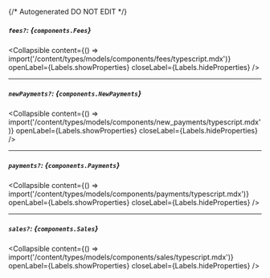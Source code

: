 {/* Autogenerated DO NOT EDIT  */}

##### `fees?`: *{`components.Fees`}*

<Collapsible content={() => import('/content/types/models/components/fees/typescript.mdx')} openLabel={Labels.showProperties} closeLabel={Labels.hideProperties} />


---
##### `newPayments?`: *{`components.NewPayments`}*

<Collapsible content={() => import('/content/types/models/components/new_payments/typescript.mdx')} openLabel={Labels.showProperties} closeLabel={Labels.hideProperties} />


---
##### `payments?`: *{`components.Payments`}*

<Collapsible content={() => import('/content/types/models/components/payments/typescript.mdx')} openLabel={Labels.showProperties} closeLabel={Labels.hideProperties} />


---
##### `sales?`: *{`components.Sales`}*

<Collapsible content={() => import('/content/types/models/components/sales/typescript.mdx')} openLabel={Labels.showProperties} closeLabel={Labels.hideProperties} />



